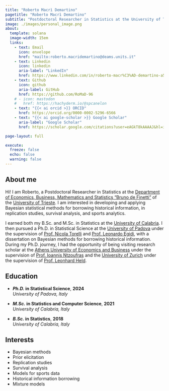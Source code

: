 ```yaml
---
title: "Roberto Macrì Demartino"
pagetitle: "Roberto Macrì Demartino"
subtitle: "Postdoctoral Researcher in Statistics at the University of Trieste"
image: ./images/personal_image.png
about:
  template: solana
  image-width: 15em
  links:
    - text: Email
      icon: envelope
      href: "mailto:roberto.macridemartino@deams.units.it"
    - text: Linkedin
      icon: linkedin
      aria-label: "LinkedIn"
      href: https://www.linkedin.com/in/roberto-macr%C3%AD-demartino-a51459204/
    - text: Github
      icon: github
      aria-label: GitHub
      href: https://github.com/RoMaD-96
    # - icon: mastodon
    #   href: https://hachyderm.io/@spcanelon
    - text: "{{< ai orcid >}} ORCID"
      href: https://orcid.org/0000-0002-5296-6566
    - text: "{{< ai google-scholar >}} Google Scholar"
      aria-label: "Google Scholar"
      href: https://scholar.google.com/citations?user=eAGkT8kAAAAJ&hl=it

page-layout: full

execute: 
  freeze: false
  echo: false
  warning: false
---
```


::: {style="text-align: left;"}
# About me

Hi! I am Roberto, a Postdoctoral Researcher in Statistics at the [Department of Economics, Business, Mathematics and Statistics “Bruno de Finetti”](https://deams.units.it/en/department/people/macr%C3%AD-demartino-roberto/317936) of the [University of Trieste](https://portale.units.it/en). I am interested in developing and applying Bayesian statistical methods for borrowing historical information, in replication studies, survival analysis, and sports analytics.

I earned both my B.Sc. and M.Sc. in Statistics at the [University of Calabria](https://www.unical.it/?lang=en). I then pursued a Ph.D. in Statistical Science at the [University of Padova](https://www.unipd.it/en/) under the supervision of [Prof. Nicola Torelli](https://scholar.google.it/citations?user=l5fIs0wAAAAJ&hl=it) and [Prof. Leonardo Egidi](https://scholar.google.it/citations?hl=it&user=Ux1LY_Qx7T8C), with a dissertation on Bayesian methods for borrowing historical information. During my Ph.D. journey, I had the opportunity of being visiting research scholar at the [Athens University of Economics and Business](https://www.aueb.gr/en) under the supervision of [Prof. Ioannis Ntzoufras](https://scholar.google.it/citations?user=nZahG6wAAAAJ&hl=it) and the [University of Zurich](https://www.uzh.ch/en.html) under the supervision of [Prof. Leonhard Held](https://scholar.google.it/citations?hl=it&user=KKqXo7sAAAAJ).
:::

:::: {.grid}

::: {.g-col-12 .g-col-md-8 style="text-align: left;"}
## Education

- **_Ph.D._ in Statistical Science**, **2024**  
  *University of Padova, Italy*

- **_M.Sc._ in Statistics and Computer Science**, **2021**  
  *University of Calabria, Italy*

- **_B.Sc._ in Statistics**, **2018**  
  *University of Calabria, Italy*
:::

::: {.g-col-12 .g-col-md-4 style="text-align: left;"}
## Interests

- Bayesian methods
- Prior elicitation
- Replication studies
- Survival analysis
- Models for sports data
- Historical information borrowing 
- Mixture models
:::

::::

